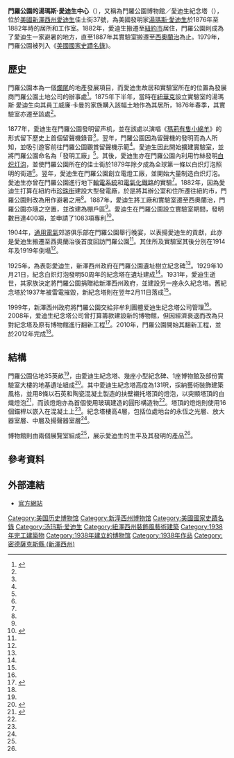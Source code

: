 {{NoteTA
|G1=USState
|G2=Toponym
|G3=People
}}
{{Infobox NRHP
  | name = 門羅公園的湯瑪斯·愛迪生中心
  | nrhp_type = 
  | image = TheEdisonTower.jpg
  | caption = 2011年重建時的愛迪生紀念塔
  | location= {{USA}}[[新澤西州|新澤西州]][[愛迪生_(新澤西州)|愛迪生]]佳士街37號
  | lat_degrees = 40
  | lat_minutes = 33
  | lat_seconds = 47
  | lat_direction = N
  | long_degrees = 74
  | long_minutes = 20
  | long_seconds = 22
  | long_direction = W
  | coord_display = inline,title
  | locmapin = USA New Jersey
  | built = 1938年
  | architect = 馬塞纳和杜邦建築師事務所
  | architecture = 艺术装饰
  | added = 1979年11月30日
  | area = {{convert|3.4|acre}}
  | refnum = 79001505<ref name="nris">{{NRISref|2009a}}</ref>
}}
'''門羅公園的湯瑪斯·愛迪生中心'''（{{lang-en|Thomas Edison Center at Menlo Park}}），又稱為門羅公園博物館／愛迪生紀念塔（{{lang|en|Menlo Park Museum / Edison Memorial Tower}}），位於[[美國|美國]][[新澤西州|新澤西州]][[愛迪生_(新澤西州)|愛迪生]]佳士街37號，為美國發明家[[湯瑪斯·愛迪生|湯瑪斯·愛迪生]]於1876年至1882年時的居所和工作室。1882年，愛迪生搬遷至[[紐約市|紐約市]]居住，門羅公園則成為了愛迪生一家避暑的地方，直至1887年其實驗室搬遷至[[西奧蘭治_(新澤西州)|西奧蘭治]]為止。1979年，門羅公園被列入《[[美國國家史蹟名錄|美國國家史蹟名錄]]》。
==歷史==
門羅公園本為一個[[爛尾建築|爛尾]]的地產發展項目，而愛迪生故居和實驗室所在的位置為發展商門羅公園土地公司的辦事處<ref name=menloparkmuseum>{{cite web|url=http://www.menloparkmuseum.org/history/thomas-edison-and-menlo-park/|title=THOMAS EDISON AND MENLO PARK|publisher=The Thomas Edison Center at Menlo Park|accessdate=2016-09-29|archive-date=2015-02-06|archive-url=https://web.archive.org/web/20150206081249/http://www.menloparkmuseum.org/history/thomas-edison-and-menlo-park/|dead-url=no}}</ref>。1875年下半年，當時在[[紐華克_(新澤西州)|紐華克]]設立實驗室的湯瑪斯·愛迪生向其員工威廉·卡曼的家族購入該幅土地作為其居所，1876年春季，其實驗室亦遷至該處<ref name=menloparkmuseum />。

1877年，愛迪生在門羅公園發明留声机，並在該處以演唱《[[瑪莉有隻小綿羊|瑪莉有隻小綿羊]]》的形式留下歷史上首個留聲機錄音<ref name=menloparkmuseum />。翌年，門羅公園因為留聲機的發明而為人所知，並吸引遊客前往門羅公園觀賞留聲機示範<ref name=menloparkmuseum />。愛迪生因此開始擴建實驗室，並將門羅公園命名為「發明工廠」<ref name=menloparkmuseum />。其後，愛迪生亦在門羅公園內利用竹絲發明[[白炽灯泡|白炽灯泡]]，並使門羅公園所在的佳士街於1879年除夕成為全球第一條以白炽灯泡照明的街道<ref name=menloparkmuseum />。翌年，愛迪生在門羅公園創立電燈工廠，並開始大量制造白炽灯泡。愛迪生亦曾在門羅公園進行地下[[輸電系統|輸電系統]]和[[電氣化鐵路|電氣化鐵路]]的實驗<ref name=menloparkmuseum />。1882年，因為愛迪生打算在紐約市[[珍珠街|珍珠街]]建設大型發電廠，於是將其辦公室和住所遷往紐約市，門羅公園則改為用作避暑之用<ref name=menloparkmuseum />。1887年，愛迪生將工廠和實驗室遷至西奧蘭治，門羅公園亦隨之空置，並改建為棚戶區<ref name=menloparkmuseum />。愛迪生在門羅公園設立實驗室期間，發明數目達400項，並申請了1083項專利<ref name=njtvonline>{{cite news|url=http://www.njtvonline.org/news/video/honoring-thomas-edison-in-menlo-park/|title=Honoring Thomas Edison in Menlo Park|publisher=NJTV News|date=2016-01-27|accessdate=2016-09-29|archive-date=2017-03-05|archive-url=https://web.archive.org/web/20170305001235/http://www.njtvonline.org/news/video/honoring-thomas-edison-in-menlo-park/|dead-url=no}}</ref>。

1904年，[[通用電氣|通用電氣]]郊游俱乐部在門羅公園舉行晚宴，以表揚愛迪生的貢獻，此亦是愛迪生搬遷至西奧蘭治後首度回訪門羅公園<ref name=menloparkmuseum />。其住所及實驗室其後分別在1914年及1919年倒塌<ref name=menloparkmuseum />。

1925年，為表彰愛迪生，新澤西州政府在門羅公園遺址樹立紀念碑<ref name=menloparkmuseum />。1929年10月21日，紀念白炽灯泡發明50周年的紀念塔在遺址建成<ref name=menloparkmuseum />。1931年，愛迪生逝世，其家族決定將門羅公園捐贈給新澤西州政府，並建設另一座永久紀念塔。舊紀念塔於1937年被雷電摧毀，新紀念塔則在翌年2月11日落成<ref name=menloparkmuseum />。

1999年，新澤西州政府將門羅公園交給非牟利團體爱迪生纪念塔公司管理<ref name=menloparkmuseum />。2008年，爱迪生纪念塔公司曾打算籌款建設新的博物館，但因經濟衰退而改為只對紀念塔及原有博物館進行翻新工程<ref name=nj.com>{{cite news|url=http://www.nj.com/news/index.ssf/2012/06/revamped_edison_museum_shines.html|title=Revamped Thomas Edison museum shines new light on Wizard of Menlo Park|first=Sue|last=Epstein|date=2012-06-10|accessdate=2016-09-29|archive-date=2016-09-26|archive-url=https://web.archive.org/web/20160926210220/http://www.nj.com/news/index.ssf/2012/06/revamped_edison_museum_shines.html|dead-url=no}}</ref>。2010年，門羅公園開始其翻新工程，並於2012年完成<ref name=nj.com />。

==結構==
門羅公園佔地35英畝<ref name=njtvonline />，由愛迪生紀念塔、幾座小型紀念碑、1座博物館及部份實驗室大樓的地基遺址組成<ref name=nj.gov>{{cite web|url=http://www.nj.gov/dep/newsrel/2015/15_0094.htm|title=EDISON MEMORIAL TOWER RELIGHTING SET FOR SATURDAY, OCTOBER 24 AT THOMAS EDISON STATE PARK IN MIDDLESEX COUNTY|publisher=Department of Environmental Protection, State of New Jersey|date=2015-10-22|accessdate=2016-09-29|archive-date=2016-07-07|archive-url=https://web.archive.org/web/20160707155438/http://www.nj.gov/dep/newsrel/2015/15_0094.htm|dead-url=no}}</ref>。其中愛迪生紀念塔高度為131呎，採納藝術裝飾建築風格，並用8條以石英和陶瓷混凝土製造的扶壁襯托塔頂的燈泡，以突顯塔頂的白熾燈泡<ref name=menloparkmuseum2>{{cite web|url=http://www.menloparkmuseum.org/history/commemorative-history/|title=COMMEMORATIVE HISTORY|publisher=The Thomas Edison Center at Menlo Park|accessdate=2016-09-29|archive-date=2016-10-02|archive-url=https://web.archive.org/web/20161002020936/http://www.menloparkmuseum.org/history/commemorative-history/|dead-url=no}}</ref>，而該燈炮亦為首個使用玻璃建造的圓形構造物<ref name=menloparkmuseum2 />。塔頂的燈炮則使用16個錨桿以嵌入在混凝土上<ref name=menloparkmuseum2 />。紀念塔樓高4層，包括位處地台的永恆之光層、放大器室層、中層及揚聲器室層<ref name=menloparkmuseum2 />。

博物館則由兩個展覽室組成<ref name=nj.com />，展示愛迪生的生平及其發明的產品<ref name=nj.com />。

==參考資料==
{{reflist}}

==外部連結==
*[https://web.archive.org/web/20141019174327/http://www.menloparkmuseum.org/ 官方網站]

{{爱迪生}}
[[Category:美国历史博物馆|Category:美国历史博物馆]]
[[Category:新泽西州博物馆|Category:新泽西州博物馆]]
[[Category:美國國家史蹟名錄|Category:美國國家史蹟名錄]]
[[Category:汤玛斯·爱迪生|Category:汤玛斯·爱迪生]]
[[Category:紐澤西州裝飾風藝術建築|Category:紐澤西州裝飾風藝術建築]]
[[Category:1938年完工建築物|Category:1938年完工建築物]]
[[Category:1938年建立的博物馆|Category:1938年建立的博物馆]]
[[Category:1938年作品|Category:1938年作品]]
[[Category:密德薩克斯縣_(新澤西州)|Category:密德薩克斯縣 (新澤西州)]]